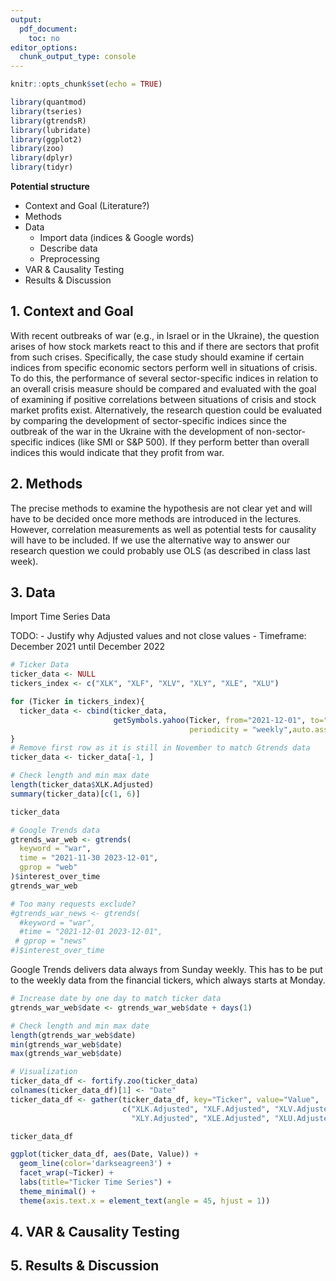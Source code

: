 ```yaml
---
output: 
  pdf_document:
    toc: no
editor_options:
  chunk_output_type: console
---
```


```r
knitr::opts_chunk$set(echo = TRUE)
```
\begin{center}
\vspace*{75pt}
\Huge \textbf{Who are the financial profiteers of war?} \\
\vspace{50pt}
\Large University of Applied Sciences Lucerne \\[10pt]
\Large Master of Science in Applied Information and Data Science \\[10pt]
\Large Time Series in Finance (TSA01) \\[10pt]
\vspace{50pt}
\Large Authors: Michèle Gerber and Damien Grossniklaus \\
\Large Date of Submission: 22. December 2023 \\
\end{center}



\newpage
```{=latex}
\setcounter{tocdepth}{4}
\tableofcontents
```
\newpage


```r
library(quantmod)
library(tseries)
library(gtrendsR)
library(lubridate)
library(ggplot2)
library(zoo)
library(dplyr)
library(tidyr)
```


**Potential structure**

- Context and Goal (Literature?)
- Methods
- Data
  - Import data (indices & Google words)
  - Describe data
  - Preprocessing
- VAR & Causality Testing
- Results & Discussion


## 1. Context and Goal

With recent outbreaks of war (e.g., in Israel or in the Ukraine), the question arises of how stock markets react to this and if there are sectors that profit from such crises. Specifically, the case study should examine if certain indices from specific economic sectors perform well in situations of crisis. To do this, the performance of several sector-specific indices in relation to an overall crisis measure should be compared and evaluated with the goal of examining if positive correlations between situations of crisis and stock market profits exist. Alternatively, the research question could be evaluated by comparing the development of sector-specific indices since the outbreak of the war in the Ukraine with the development of non-sector-specific indices (like SMI or S&P 500). If they perform better than overall indices this would indicate that they profit from war.

## 2. Methods

The precise methods to examine the hypothesis are not clear yet and will have to be decided once more methods are introduced in the lectures. However, correlation measurements as well as potential tests for causality will have to be included. If we use the alternative way to answer our research question we could probably use OLS (as described in class last week).

## 3. Data


Import Time Series Data

TODO: 
- Justify why Adjusted values and not close values
- Timeframe: December 2021 until December 2022
```r
# Ticker Data
ticker_data <- NULL
tickers_index <- c("XLK", "XLF", "XLV", "XLY", "XLE", "XLU")

for (Ticker in tickers_index){
  ticker_data <- cbind(ticker_data,
                       getSymbols.yahoo(Ticker, from="2021-12-01", to="2023-12-01", 
                                        periodicity = "weekly",auto.assign=FALSE)[,6])
}
# Remove first row as it is still in November to match Gtrends data
ticker_data <- ticker_data[-1, ] 

# Check length and min max date
length(ticker_data$XLK.Adjusted)
summary(ticker_data)[c(1, 6)]
```


```r
ticker_data
```

```r
# Google Trends data
gtrends_war_web <- gtrends(
  keyword = "war",
  time = "2021-11-30 2023-12-01",
  gprop = "web"
)$interest_over_time
gtrends_war_web
```

```r
# Too many requests exclude?
#gtrends_war_news <- gtrends(
  #keyword = "war",
  #time = "2021-12-01 2023-12-01",
 # gprop = "news"
#)$interest_over_time
```

Google Trends delivers data always from Sunday weekly. This has to be put to the weekly data from the financial tickers, which always starts at Monday.


```r
# Increase date by one day to match ticker data
gtrends_war_web$date <- gtrends_war_web$date + days(1)

# Check length and min max date
length(gtrends_war_web$date)
min(gtrends_war_web$date)
max(gtrends_war_web$date)
```



```r
# Visualization
ticker_data_df <- fortify.zoo(ticker_data)
colnames(ticker_data_df)[1] <- "Date"
ticker_data_df <- gather(ticker_data_df, key="Ticker", value="Value", 
                         c("XLK.Adjusted", "XLF.Adjusted", "XLV.Adjusted", 
                           "XLY.Adjusted", "XLE.Adjusted", "XLU.Adjusted"), -Date)

ticker_data_df
```

```r
ggplot(ticker_data_df, aes(Date, Value)) +
  geom_line(color='darkseagreen3') +
  facet_wrap(~Ticker) +
  labs(title="Ticker Time Series") +
  theme_minimal() +
  theme(axis.text.x = element_text(angle = 45, hjust = 1))
```



## 4. VAR & Causality Testing


## 5. Results & Discussion


